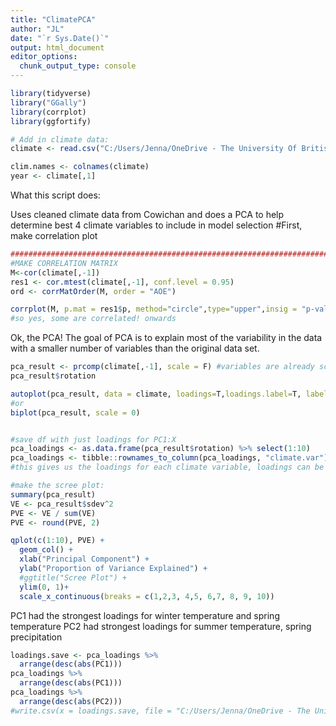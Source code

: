 ```yaml
---
title: "ClimatePCA"
author: "JL"
date: "`r Sys.Date()`"
output: html_document
editor_options: 
  chunk_output_type: console
---
```


```r
library(tidyverse)
library("GGally")
library(corrplot)
library(ggfortify)
```

```r
# Add in climate data:
climate <- read.csv("C:/Users/Jenna/OneDrive - The University Of British Columbia/Data Projects/Primula/data_for_publication/CGOP_climatevalues_scaled.csv")

clim.names <- colnames(climate)
year <- climate[,1]
```
What this script does:

Uses cleaned climate data from Cowichan and does a PCA to help determine best 4 climate variables to include in model selection
#First, make correlation plot
```r
###################################################################################
#MAKE CORRELATION MATRIX
M<-cor(climate[,-1])
res1 <- cor.mtest(climate[,-1], conf.level = 0.95)
ord <- corrMatOrder(M, order = "AOE")

corrplot(M, p.mat = res1$p, method="circle",type="upper",insig = "p-value", sig.level=-1)
#so yes, some are correlated! onwards
```

Ok, the PCA!
The goal of PCA is to explain most of the variability in the data with a smaller number of variables than the original data set.

```r
pca_result <- prcomp(climate[,-1], scale = F) #variables are already scaled
pca_result$rotation

autoplot(pca_result, data = climate, loadings=T,loadings.label=T, label = T)
#or
biplot(pca_result, scale = 0)


#save df with just loadings for PC1:X
pca_loadings <- as.data.frame(pca_result$rotation) %>% select(1:10)
pca_loadings <- tibble::rownames_to_column(pca_loadings, "climate.var")
#this gives us the loadings for each climate variable, loadings can be interpreted as the correlation between the climate variable and the PC.

#make the scree plot: 
summary(pca_result)
VE <- pca_result$sdev^2
PVE <- VE / sum(VE)
PVE <- round(PVE, 2)

qplot(c(1:10), PVE) + 
  geom_col() + 
  xlab("Principal Component") + 
  ylab("Proportion of Variance Explained") +
  #ggtitle("Scree Plot") +
  ylim(0, 1)+
  scale_x_continuous(breaks = c(1,2,3, 4,5, 6,7, 8, 9, 10))
```
PC1 had the strongest loadings for winter temperature and spring temperature
PC2 had strongest loadings for summer temperature, spring precipitation
```r
loadings.save <- pca_loadings %>% 
  arrange(desc(abs(PC1)))
pca_loadings %>% 
  arrange(desc(abs(PC1)))
pca_loadings %>% 
  arrange(desc(abs(PC2)))
#write.csv(x = loadings.save, file = "C:/Users/Jenna/OneDrive - The University Of British Columbia/Data Projects/Primula/figures/climate/PCA long list/loadings table.csv", row.names = F)
```

